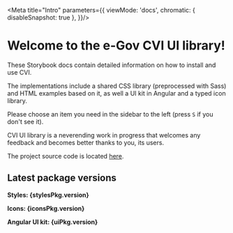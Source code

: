 
<Meta title="Intro" parameters={{
  viewMode: 'docs',
  chromatic: { disableSnapshot: true },
}}/>

# Welcome to the e-Gov CVI UI library!

These Storybook docs contain detailed information on how to install and use CVI.

The implementations include a shared CSS library (preprocessed with Sass) and HTML examples based on it, as well a UI kit in Angular and a typed icon library.

Please choose an item you need in the sidebar to the left (press `S` if you don't see it).

CVI UI library is a neverending work in progress that welcomes any feedback and becomes better thanks to you, its users.

The project source code is located [here](https://github.com/e-gov/cvi).

## Latest package versions

<b>
  <p>Styles: {stylesPkg.version}</p>
  <p>Icons: {iconsPkg.version}</p>
  <p>Angular UI kit: {uiPkg.version}</p>
</b>
